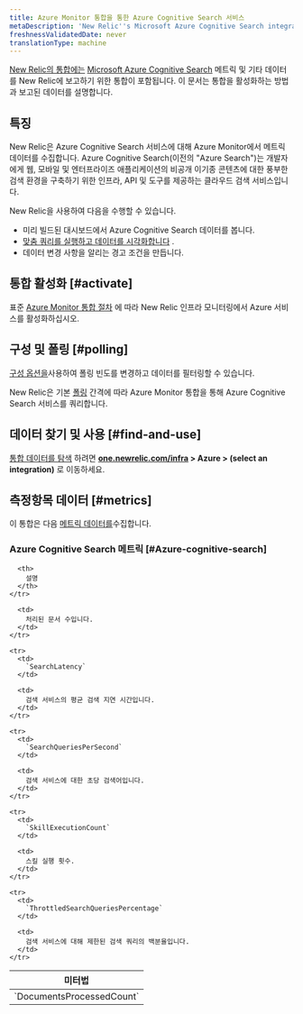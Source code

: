 ```yaml
---
title: Azure Monitor 통합을 통한 Azure Cognitive Search 서비스
metaDescription: 'New Relic''s Microsoft Azure Cognitive Search integration: what data it reports and how to enable it.'
freshnessValidatedDate: never
translationType: machine
---
```


[New Relic의 통합에는](/docs/infrastructure/integrations-getting-started/getting-started/introduction-infrastructure-integrations) [Microsoft Azure Cognitive Search](https://azure.microsoft.com/en-in/products/search/) 메트릭 및 기타 데이터를 New Relic에 보고하기 위한 통합이 포함됩니다. 이 문서는 통합을 활성화하는 방법과 보고된 데이터를 설명합니다.

## 특징

New Relic은 Azure Cognitive Search 서비스에 대해 Azure Monitor에서 메트릭 데이터를 수집합니다. Azure Cognitive Search(이전의 "Azure Search")는 개발자에게 웹, 모바일 및 엔터프라이즈 애플리케이션의 비공개 이기종 콘텐츠에 대한 풍부한 검색 환경을 구축하기 위한 인프라, API 및 도구를 제공하는 클라우드 검색 서비스입니다.

New Relic을 사용하여 다음을 수행할 수 있습니다.

* 미리 빌드된 대시보드에서 Azure Cognitive Search 데이터를 봅니다.
* [맞춤 쿼리를 실행하고 데이터를 시각화합니다](/docs/infrastructure/integrations-getting-started/getting-started/use-integration-data-new-relic-insights) .
* 데이터 변경 사항을 알리는 경고 조건을 만듭니다.

## 통합 활성화 [#activate]

표준 [Azure Monitor 통합 절차](/docs/infrastructure/microsoft-azure-integrations/azure-integrations-list/azure-monitor) 에 따라 New Relic 인프라 모니터링에서 Azure 서비스를 활성화하십시오.

## 구성 및 폴링 [#polling]

[구성 옵션을](/docs/infrastructure/microsoft-azure-integrations/azure-integrations-list/azure-monitor/#settings)사용하여 폴링 빈도를 변경하고 데이터를 필터링할 수 있습니다.

New Relic은 기본 [폴링](/docs/infrastructure/microsoft-azure-integrations/azure-integrations-list/azure-monitor/#settings) 간격에 따라 Azure Monitor 통합을 통해 Azure Cognitive Search 서비스를 쿼리합니다.

## 데이터 찾기 및 사용 [#find-and-use]

[통합 데이터를 탐색](/docs/infrastructure/integrations/find-use-infrastructure-integration-data) 하려면 <DNT>**[one.newrelic.com/infra](https://one.newrelic.com/infra) > Azure > (select an integration)**</DNT> 로 이동하세요.

## 측정항목 데이터 [#metrics]

이 통합은 다음 [메트릭 데이터를](/docs/infrastructure/integrations-getting-started/getting-started/understand-integration-data-data-types#metric)수집합니다.

### Azure Cognitive Search 메트릭 [#Azure-cognitive-search]

<table>
  <thead>
    <tr>
      <th style={{ width: "300px" }}>
        미터법
      </th>

      <th>
        설명
      </th>
    </tr>
  </thead>

  <tbody>
    <tr>
      <td>
        `DocumentsProcessedCount`
      </td>

      <td>
        처리된 문서 수입니다.
      </td>
    </tr>

    <tr>
      <td>
        `SearchLatency`
      </td>

      <td>
        검색 서비스의 평균 검색 지연 시간입니다.
      </td>
    </tr>

    <tr>
      <td>
        `SearchQueriesPerSecond`
      </td>

      <td>
        검색 서비스에 대한 초당 검색어입니다.
      </td>
    </tr>

    <tr>
      <td>
        `SkillExecutionCount`
      </td>

      <td>
        스킬 실행 횟수.
      </td>
    </tr>

    <tr>
      <td>
        `ThrottledSearchQueriesPercentage`
      </td>

      <td>
        검색 서비스에 대해 제한된 검색 쿼리의 백분율입니다.
      </td>
    </tr>
  </tbody>
</table>